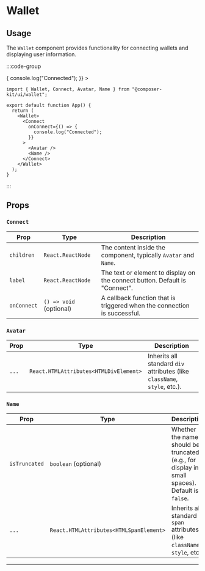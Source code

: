 
# Wallet

## Usage

The `Wallet` component provides functionality for connecting wallets and displaying user information.

:::code-group

<div data-title="Preview">
  <div className="flex items-center justify-center">
    <Wallet>
      <Connect
        label="Connect Now"
        onConnect={() => {
          console.log("Connected");
        }}
      >
        <Avatar />
        <Name />
      </Connect>
    </Wallet>
  </div>
</div>

```tsx [app.tsx]
import { Wallet, Connect, Avatar, Name } from "@composer-kit/ui/wallet";

export default function App() {
  return (
    <Wallet>
      <Connect
        onConnect={() => {
          console.log("Connected");
        }}
      >
        <Avatar />
        <Name />
      </Connect>
    </Wallet>
  );
}
```

:::

## Props

### `Connect`

| Prop        | Type                    | Description                                                                 |
| ----------- | ----------------------- | --------------------------------------------------------------------------- |
| `children`  | `React.ReactNode`       | The content inside the component, typically `Avatar` and `Name`.            |
| `label`     | `React.ReactNode`       | The text or element to display on the connect button. Default is "Connect". |
| `onConnect` | `() => void` (optional) | A callback function that is triggered when the connection is successful.    |

### `Avatar`

| Prop  | Type                                   | Description                                                               |
| ----- | -------------------------------------- | ------------------------------------------------------------------------- |
| `...` | `React.HTMLAttributes<HTMLDivElement>` | Inherits all standard `div` attributes (like `className`, `style`, etc.). |

### `Name`

| Prop          | Type                                    | Description                                                                                   |
| ------------- | --------------------------------------- | --------------------------------------------------------------------------------------------- |
| `isTruncated` | `boolean` (optional)                    | Whether the name should be truncated (e.g., for display in small spaces). Default is `false`. |
| `...`         | `React.HTMLAttributes<HTMLSpanElement>` | Inherits all standard `span` attributes (like `className`, `style`, etc.).                    |

---

